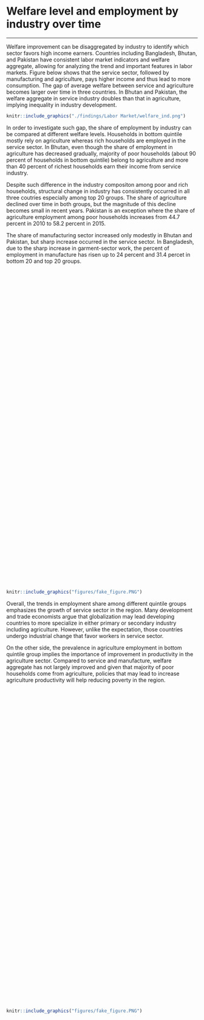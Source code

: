 # Welfare level and employment by industry over time {#note-industry}
***

Welfare improvement can be disaggregated by industry to identify which sector favors high income earners. Countries including Bangladesh, Bhutan, and Pakistan have consistent labor market indicators and welfare aggregate, allowing for analyzing the trend and important features in labor markets. Figure below shows that the service sector, followed by manufacturing and agriculture, pays higher income and thus lead to more consumption. The gap of average welfare between service and agriculture becomes larger over time in three countries. In Bhutan and Pakistan, the welfare aggregate in service industry doubles than that in agriculture, implying inequality in industry development. 

```{r labor1, fig.cap='Welfare by Industry over time', out.width='80%', fig.asp=.75, fig.align='center', echo=FALSE, warning=FALSE}
knitr::include_graphics("./findings/Labor Market/welfare_ind.png")
```

In order to investigate such gap, the share of employment by industry can be compared at different welfare levels. Households in bottom quintile mostly rely on agriculture whereas rich households are employed in the service sector. In Bhutan, even though the share of employment in agriculture has decreased gradually, majority of poor households (about 90 percent of households in bottom quintile) belong to agriculture and more than 40 percent of richest households earn their income from service industry. 

Despite such difference in the industry compositon among poor and rich households, structural change in industry has consistently occurred in all three coutries especially among top 20 groups. The share of agriculture declined over time in both groups, but the magnitude of this decline becomes small in recent years. Pakistan is an exception where the share of agriculture employment among poor households increases from 44.7 percent in 2010 to 58.2 percent in 2015. 

The share of manufacturing sector increased only modestly in Bhutan and Pakistan, but sharp increase occurred in the service sector. In Bangladesh, due to the sharp increase in garment-sector work, the percent of employment in manufacture has risen up to 24 percent and 31.4 percet in bottom 20 and top 20 groups. 

<script type='text/javascript' src='https://tab.worldbank.org/javascripts/api/viz_v1.js'></script><div class='tableauPlaceholder' style='width: 700px; height: 827px;'><object class='tableauViz' width='700' height='827' style='display:none;'><param name='host_url' value='https%3A%2F%2Ftab.worldbank.org%2F' /> <param name='embed_code_version' value='3' /> <param name='site_root' value='&#47;t&#47;WBG' /><param name='name' value='SAR_MNA_NoteE&#47;q1_q5' /><param name='tabs' value='no' /><param name='toolbar' value='yes' /><param name='showAppBanner' value='false' /><param name='filter' value='iframeSizedToWindow=true' /></object></div>

```{r NoteEdash1,  echo=FALSE, fig.cap = "Employment by Industry and Year", out.height='10%', fig.align = 'left'}
knitr::include_graphics("figures/fake_figure.PNG")
```

Overall, the trends in employment share among different quintile groups emphasizes the growth of service sector in the region. Many development and trade economists argue that globalization may lead developing countries to more specialize in either primary or secondary industry including agriculture. However, unlike the expectation, those countries undergo industrial change that favor workers in service sector. 

On the other side, the prevalence in agriculture employment in bottom quintile group implies the importance of improvement in productivity in the agriculture sector. Compared to service and manufacture, welfare aggregate has not largely improved and given that majority of poor households come from agriculture, policies that may lead to increase agriculture productivity will help reducing poverty in the region. 

<script type='text/javascript' src='https://tab.worldbank.org/javascripts/api/viz_v1.js'></script><div class='tableauPlaceholder' style='width: 700px; height: 827px;'><object class='tableauViz' width='700' height='827' style='display:none;'><param name='host_url' value='https%3A%2F%2Ftab.worldbank.org%2F' /> <param name='embed_code_version' value='3' /> <param name='site_root' value='&#47;t&#47;WBG' /><param name='name' value='SAR_MNA_NoteE&#47;All' /><param name='tabs' value='no' /><param name='toolbar' value='yes' /><param name='showAppBanner' value='false' /><param name='filter' value='iframeSizedToWindow=true' /></object></div>

```{r NoteEdash2,  echo=FALSE, fig.cap = "Employment by Industry and Year", out.height='10%', fig.align = 'left'}
knitr::include_graphics("figures/fake_figure.PNG")
```
